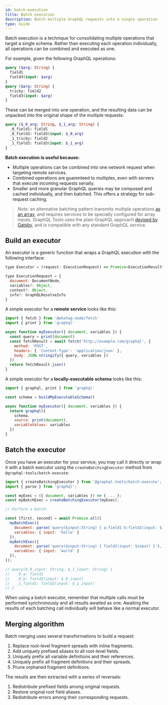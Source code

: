 ```yaml
---
id: batch-execution
title: Batch execution
description: Batch multiple GraphQL requests into a single operation
type: Guide
---
```


Batch execution is a technique for consolidating multiple operations that target a single schema. Rather than executing each operation individually, all operations can be combined and executed as one.

For example, given the following GraphQL operations:

```graphql
query ($arg: String) {
  field1
  field3(input: $arg)
}
query ($arg: String) {
  tricky: field2
  field3(input: $arg)
}
```

These can be merged into one operation, and the resulting data can be unpacked into the original shape of the multiple requests:

```graphql
query ($_0_arg: String, $_1_arg: String) {
  _0_field1: field1
  _0_field3: field3(input: $_0_arg)
  _1_tricky: field2
  _1_field3: field3(input: $_1_arg)
}
```

**Batch execution is useful because:**

- Multiple operations can be combined into one network request when targeting remote services.
- Combined operations are guarenteed to multiplex, even with servers that execute incoming requests serially.
- Smaller and more granular GraphQL queries may be composed and cached individually, and then batched. This offers a strategy for sub-request caching.

> _Note:_ an alternative batching pattern transmits multiple operations [as an array](https://www.apollographql.com/blog/apollo-client/performance/batching-client-graphql-queries/#5853), and requires services to be specially configured for array inputs.
> GraphQL Tools uses the plain GraphQL approach [devised by Gatsby](https://github.com/gatsbyjs/gatsby/pull/22347), and is compatible with any standard GraphQL service.

## Build an executor

An executor is a generic function that wraps a GraphQL execution with the following interface:

```js
type Executor = (request: ExecutionRequest) => Promise<ExecutionResult>

type ExecutionRequest = {
  document: DocumentNode,
  variables?: Object,
  context?: Object,
  info?: GraphQLResolveInfo
}
```

A simple executor for a **remote service** looks like this:

```js
import { fetch } from '@whatwg-node/fetch'
import { print } from 'graphql'

async function myExecutor({ document, variables }) {
  const query = print(document)
  const fetchResult = await fetch('http://example.com/graphql', {
    method: 'POST',
    headers: { 'Content-Type': 'application/json' },
    body: JSON.stringify({ query, variables })
  })
  return fetchResult.json()
}
```

A simple executor for a **locally-executable schema** looks like this:

```js
import { graphql, print } from 'graphql'

const schema = buildMyExecutableSchema()

async function myExecutor({ document, variables }) {
  return graphql({
    schema,
    source: print(document),
    variableValues: variables
  })
}
```

## Batch the executor

Once you have an executor for your service, you may call it directly or wrap it with a batch executor using the `createBatchingExecutor` method from `@graphql-tools/batch-execute`:

```js
import { createBatchingExecutor } from '@graphql-tools/batch-execute';
import { parse } from 'graphql';

const myExec = ({ document, variables }) => { ... };
const myBatchExec = createBatchingExecutor(myExec);

// Perform a batch:

const [first, second] = await Promise.all([
  myBatchExec({
    document: parse('query($input:String) { a:field1 b:field2(input: $input) }'),
    variables: { input: 'hello' }
  }),
  myBatchExec({
    document: parse('query($input:String) { field2(input: $input) }'),
    variables: { input: 'world' }
  }),
]);

// query($_0_input: String, $_1_input: String) {
//   _0_a: field1
//   _0_b: field2(input: $_0_input)
//   _1_field2: field2(input: $_1_input)
// }
```

When using a batch executor, remember that multiple calls must be performed synchronously and all results awaited as one. Awaiting the results of each batching call individually will behave like a normal executor.

## Merging algorithm

Batch merging uses several transformations to build a request:

1. Replace root-level fragment spreads with inline fragments.
2. Add uniquely prefixed aliases to all root-level fields.
3. Uniquely prefix all variable definitions and their references.
4. Uniquely prefix all fragment definitions and their spreads.
5. Prune orphaned fragment definitions.

The results are then extracted with a series of reversals:

1. Redistribute prefixed fields among original requests.
2. Restore original root field aliases.
3. Redistribute errors among their corresponding requests.
